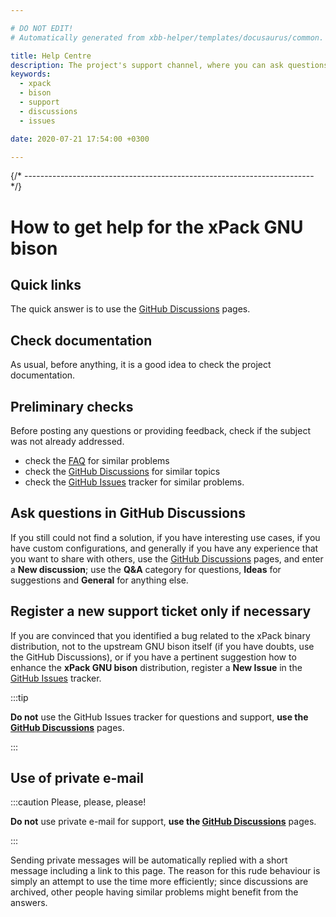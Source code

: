 ```yaml
---

# DO NOT EDIT!
# Automatically generated from xbb-helper/templates/docusaurus/common.

title: Help Centre
description: The project's support channel, where you can ask questions, start discussions, and report issues.
keywords:
  - xpack
  - bison
  - support
  - discussions
  - issues

date: 2020-07-21 17:54:00 +0300

---
```



{/* ------------------------------------------------------------------------ */}

# How to get help for the xPack GNU bison

## Quick links

The quick answer is to use the
[GitHub Discussions](https://github.com/xpack-dev-tools/bison-xpack/discussions/) pages.

## Check documentation

As usual, before anything, it is a good idea to check the project
documentation.

<Documentation/>

## Preliminary checks

Before posting any questions or providing feedback,
check if the subject was not already addressed.

- check the [FAQ](/docs/faq/)
for similar problems
- check the [GitHub Discussions](https://github.com/xpack-dev-tools/bison-xpack/discussions/) for
similar topics
- check the
[GitHub Issues](https://github.com/xpack-dev-tools/bison-xpack/issues/)
tracker for similar problems.

## Ask questions in GitHub Discussions

If you still could not find a solution, if you have interesting use
cases, if you have custom configurations, and generally if you have
any experience that you want to share with others, use the
[GitHub Discussions](https://github.com/xpack-dev-tools/bison-xpack/discussions/) pages,
and enter a **New discussion**; use the **Q&A** category for questions, **Ideas** for suggestions and **General** for anything else.

## Register a new support ticket only if necessary

If you are convinced that you identified a bug related to the xPack binary
distribution, not to the upstream GNU bison itself
(if you have doubts, use the GitHub Discussions),
or if you have a pertinent suggestion how to enhance the **xPack GNU bison**
distribution, register a **New Issue** in the
[GitHub Issues](https://github.com/xpack-dev-tools/bison-xpack/issues/)
tracker.

:::tip

**Do not** use the GitHub Issues tracker
for questions and support, **use the
[GitHub Discussions](https://github.com/xpack-dev-tools/bison-xpack/discussions/)** pages.

:::

## Use of private e-mail

:::caution Please, please, please!

**Do not** use
private e-mail for support, **use the
[GitHub Discussions](https://github.com/xpack-dev-tools/bison-xpack/discussions/)** pages.

:::

Sending private messages will be automatically replied with
a short message including a link to this page.
The reason for this rude behaviour is simply an attempt to use
the time more efficiently; since discussions are archived, other people
having similar problems might benefit from the answers.


